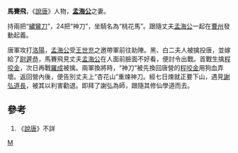 '''馬賽飛'''，《[[說唐|說唐]]》人物，'''[[孟海公|孟海公]]'''之妻。

持兩把“[[繡鸞刀|繡鸞刀]]”，24把“神刀”，坐騎名為“桃花馬”。跟隨丈夫[[孟海公|孟海公]]一起在[[曹州|曹州]]發動起義。

唐軍攻打[[洛陽|洛陽]]，[[孟海公|孟海公]]受[[王世充|王世充]]之邀帶軍前往助陣。黑、白二夫人被擒投唐，並嫁給了[[尉遲恭|尉遲恭]]，馬賽飛見丈夫[[孟海公|孟海公]]在人面前臉面不好看，便討令出戰。首戰生擒[[程咬金|程咬金]]，次日再戰[[罗成_(虚构人物)|羅成]]被擒。兩軍換將時，“神刀”被先換回唐營的[[程咬金|程咬金]]用狗血弄壞。返回營內後，便告別丈夫上“杏花山”重煉神刀。經七日煉就正要下山，遇見[[謝弘道長|謝弘道長]]，被其以利害勸退。即拜了謝弘為師，跟隨其修仙學道而去。

==參考==
#《[[說唐|說唐]]》不詳

[[Category:文学角色|M]]